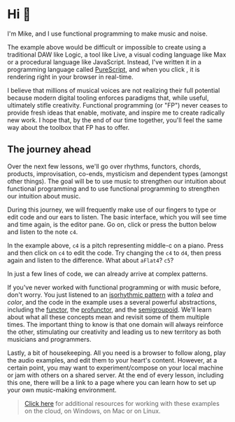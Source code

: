 
# Hi 👋

I'm Mike, and I use functional programming to make music and noise.

<Player player={introMain} code={intro} />

The example above would be difficult or impossible to create using a traditional DAW like Logic, a tool like Live, a visual coding language like Max or a procedural language like JavaScript. Instead, I've written it in a programming language called [PureScript](https://purescript.org), and when you click <FontAwesomeIcon icon={faPlayCircle} />, it is rendering right in your browser in real-time.

I believe that millions of musical voices are not realizing their full potential because modern digital tooling enforces paradigms that, while useful, ultimately stifle creativity. Functional programming (or "FP") never ceases to provide fresh ideas that enable, motivate, and inspire me to create radically new work. I hope that, by the end of our time together, you'll feel the same way about the toolbox that FP has to offer.

## The journey ahead

Over the next few lessons, we'll go over rhythms, functors, chords, products, improvisation, co-ends, mysticism and dependent types (amongst other things). The goal will be to use music to strengthen our intuition about functional programming and to use functional programming to strengthen our intuition about music.

During this journey, we will frequently make use of our fingers to type or edit code and our ears to listen. The basic interface, which you will see time and time again, is the editor pane. Go on, click or press the <FontAwesomeIcon icon={faPlayCircle} /> button below and listen to the note `c4`.

<Player player={singleNoteMain} code={singleNote} />

In the example above, `c4` is a pitch representing middle-c on a piano. Press <FontAwesomeIcon icon={faStopCircle} /> and then click on `c4` to edit the code.  Try changing the `c4` to `d4`, then press <FontAwesomeIcon icon={faPlayCircle} /> again and listen to the difference. What about `aFlat4`? `c5`?

In just a few lines of code, we can already arrive at complex patterns.

<Player player={complexPatternMain} code={complexPattern} />

If you've never worked with functional programming or with music before, don't worry. You just listened to an [isorhythmic pattern](https://en.wikipedia.org/wiki/Isorhythm) with a _talea_ and _color_, and the code in the example uses a several powerful abstractions, including the [functor](https://pursuit.purescript.org/packages/purescript-prelude/5.0.1/docs/Data.Functor#t:Functor), the [profunctor](https://pursuit.purescript.org/packages/purescript-profunctor/5.0.0/docs/Data.Profunctor#t:Profunctor), and the [semigroupoid](https://pursuit.purescript.org/packages/purescript-prelude/5.0.1/docs/Control.Semigroupoid#t:Semigroupoid). We'll learn about what all these concepts mean and revisit some of them multiple times. The important thing to know is that one domain will always reinforce the other, stimulating our creativity and leading us to new territory as both musicians and programmers.

Lastly, a bit of housekeeping. All you need is a browser to follow along, play the audio examples, and edit them to your heart's content. However, at a certain point, you may want to experiment/compose on your local machine or jam with others on a shared server. At the end of every lesson, including this one, there will be a link to a page where you can learn how to set up your own music-making environment.

> [Click here](https://github.com/mikesol/purescript-wags) for additional resources for working with these examples on the cloud, on Windows, on Mac or on Linux.

